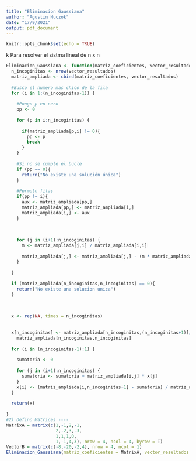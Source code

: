 ```yaml
---
title: "Eliminacion Gaussiana"
author: "Agustin Huczok"
date: "17/9/2021"
output: pdf_document
---
```


```r
knitr::opts_chunk$set(echo = TRUE)
```
k
Para resolver el sistma lineal de n x n
```r
Eliminacion_Gaussiana <- function(matriz_coeficientes, vector_resultados){
  n_incoginitas <- nrow(vector_resultados)
  matriz_ampliada <- cbind(matriz_coeficientes, vector_resultados)
  
  #Busco el numero mas chico de la fila
  for (i in 1:(n_incoginitas-1)) {
    
    #Pongo p en cero
    pp <- 0
    
    for (p in i:n_incoginitas) {
      
      if(matriz_ampliada[p,i] != 0){
        pp <- p
        break
      }
    }
    
    #Si no se cumple el bucle
    if (pp == 0){
      return("No existe una solución única")
    }
    
    #Permuto filas
    if(pp != i){
      aux <- matriz_ampliada[pp,]
      matriz_ampliada[pp,] <- matriz_ampliada[i,]
      matriz_ampliada[i,] <- aux
    }
    
    
    
    for (j in (i+1):n_incoginitas) {
      m <- matriz_ampliada[j,i] / matriz_ampliada[i,i]
      
      matriz_ampliada[j,] <- matriz_ampliada[j,] - (m * matriz_ampliada[i,])
    }
    
  }
  
  if (matriz_ampliada[n_incoginitas,n_incoginitas] == 0){
    return("No existe una solucion unica")
  }
  
  
  
  x <- rep(NA, times = n_incoginitas)
  
  
  x[n_incoginitas] <- matriz_ampliada[n_incoginitas,(n_incoginitas+1)]/
    matriz_ampliada[n_incoginitas,n_incoginitas]
  
  for (i in (n_incoginitas-1):1) {
    
    sumatoria <- 0
    
    for (j in (i+1):n_incoginitas) {
      sumatoria <- sumatoria + matriz_ampliada[i,j] * x[j]
    }
    x[i] <- (matriz_ampliada[i,n_incoginitas+1] - sumatoria) / matriz_ampliada[i,i]
  }
  
  return(x)
  
}
#2) Defino Matrices ----
MatrixA = matrix(c(1,-1,2,-1,
                   2,-2,3,-3,
                   1,1,1,0,
                   1,-1,4,3), nrow = 4, ncol = 4, byrow = T)
VectorB = matrix(c(-8,-20,-2,4), nrow = 4, ncol = 1)
Eliminacion_Gaussiana(matriz_coeficientes = MatrixA, vector_resultados = VectorB)
```
